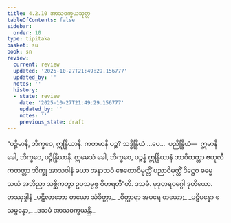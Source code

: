 ```yaml
---
title: 4.2.10 အာသဝက္ခယသုတ္တ
tableOfContents: false
sidebar:
  order: 10
type: tipitaka
basket: su
book: sn
review:
  current: review
  updated: '2025-10-27T21:49:29.156777'
  updated_by: ''
  notes: ''
  history:
  - state: review
    date: '2025-10-27T21:49:29.156777'
    updated_by: ''
    notes: ''
    previous_state: draft
---
```



<ReviewStatus review={frontmatter.review} showDetails={true} />

<HypothesisAnnotation frontmatter={frontmatter} />

<DynamicBreadcrumb />

<Division number="490" book="sn" e="ch" v="18" p="350">

<Paragraph number="1056" book="sn">
“ပဉ္စိမာနိ, ဘိက္ခဝေ, ဣန္ဒြိယာနိ. ကတမာနိ ပဉ္စ? သဒ္ဓိန္ဒြိယံ …ပေ…  ပညိန္ဒြိယံ—  ဣမာနိ ခေါ, ဘိက္ခဝေ, ပဉ္စိန္ဒြိယာနိ. ဣမေသံ ခေါ, ဘိက္ခဝေ, ပဉ္စန္နံ ဣန္ဒြိယာနံ ဘာဝိတတ္တာ ဗဟုလီကတတ္တာ ဘိက္ခု အာသဝါနံ ခယာ အနာသဝံ စေတောဝိမုတ္တိံ ပညာဝိမုတ္တိံ ဒိဋ္ဌေဝ ဓမ္မေ သယံ အဘိညာ သစ္ဆိကတွာ ဥပသမ္ပဇ္ဇ ဝိဟရတီ”တိ.

</Paragraph>
</Division>

<Paragraph number="1057" type="center" book="sn">
ဒသမံ.



</Paragraph>

<Paragraph number="1058" type="center" book="sn">
မုဒုတရဝဂ္ဂေါ ဒုတိယော.



</Paragraph>

<Paragraph number="1059" type="center" book="sn">
တဿုဒ္ဒါနံ


</Paragraph>

<Paragraph number="1060" type="verses" book="sn">
_ပဋိလာဘော တယော သံခိတ္တာ,_  
_ဝိတ္ထာရာ အပရေ တယော;_  
_ပဋိပန္နော စ သမ္ပန္နော,_  
_ဒသမံ အာသဝက္ခယန္တိ._
</Paragraph>